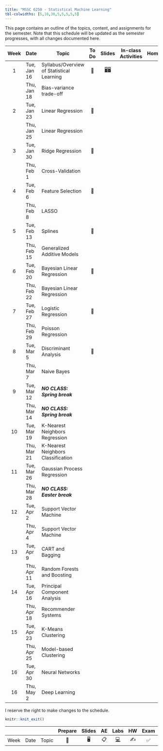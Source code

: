 ```yaml
---
title: "MSSC 6250 - Statistical Machine Learning"
tbl-colwidths: [5,10,30,5,5,5,5,5]
---
```


This page contains an outline of the topics, content, and assignments for the semester. Note that this schedule will be updated as the semester progresses, with all changes documented here.

::: column-screen-inset-right
| Week | Date        | Topic                                     | To Do |                                      Slides                                      | In-class Activities | Homework | Project |
|:-------:|---------|---------|:-------:|:-------:|:-------:|:-------:|:-------:|
|  1   | Tue, Jan 16 | Syllabus/Overview of Statistical Learning |  📖   | [🖥️](slides/01-syllabus.html "Syllabus")[🖥️](slides/02-overview.html "Overview") |                     |          |         |
|      | Thu, Jan 18 | Bias-variance trade-off                   |       |                                                                                  |                     |          |         |
|  2   | Tue, Jan 23 | Linear Regression                         |  📖   |                                                                                  |                     |          |         |
|      | Thu, Jan 25 | Linear Regression                         |       |                                                                                  |                     |          |         |
|  3   | Tue, Jan 30 | Ridge Regression                          |  📖   |                                                                                  |                     |          |         |
|      | Thu, Feb 1  | Cross-Validation                          |       |                                                                                  |                     |          |         |
|  4   | Tue, Feb 6  | Feature Selection                         |  📖   |                                                                                  |                     |          |         |
|      | Thu, Feb 8  | LASSO                                     |       |                                                                                  |                     |          |         |
|  5   | Tue, Feb 13 | Splines                                   |  📖   |                                                                                  |                     |          |         |
|      | Thu, Feb 15 | Generalized Additive Models               |       |                                                                                  |                     |          |         |
|  6   | Tue, Feb 20 | Bayesian Linear Regression                |  📖   |                                                                                  |                     |          |         |
|      | Thu, Feb 22 | Bayesian Linear Regression                |       |                                                                                  |                     |          |         |
|  7   | Tue, Feb 27 | Logistic Regression                       |  📖   |                                                                                  |                     |          |         |
|      | Thu, Feb 29 | Poisson Regression                        |       |                                                                                  |                     |          |         |
|  8   | Tue, Mar 5  | Discriminant Analysis                     |  📖   |                                                                                  |                     |          |         |
|      | Thu, Mar 7  | Naive Bayes                               |       |                                                                                  |                     |          |         |
|  9   | Tue, Mar 12 | ***NO CLASS: Spring break***              |       |                                                                                  |                     |          |         |
|      | Thu, Mar 14 | ***NO CLASS: Spring break***              |       |                                                                                  |                     |          |         |
|  10  | Tue, Mar 19 | K-Nearest Neighbors Regression            |       |                                                                                  |                     |          |         |
|      | Thu, Mar 21 | K-Nearest Neighbors Classification        |       |                                                                                  |                     |          |         |
|  11  | Tue, Mar 26 | Gaussian Process Regression               |       |                                                                                  |                     |          |         |
|      | Thu, Mar 28 | ***NO CLASS: Easter break***              |       |                                                                                  |                     |          |         |
|  12  | Tue, Apr 2  | Support Vector Machine                    |       |                                                                                  |                     |          |         |
|      | Thu, Apr 4  | Support Vector Machine                    |       |                                                                                  |                     |          |         |
|  13  | Tue, Apr 9  | CART and Bagging                          |       |                                                                                  |                     |          |         |
|      | Thu, Apr 11 | Random Forests and Boosting               |       |                                                                                  |                     |          |         |
|  14  | Tue, Apr 16 | Principal Component Analysis              |       |                                                                                  |                     |          |         |
|      | Thu, Apr 18 | Recommender Systems                       |       |                                                                                  |                     |          |         |
|  15  | Tue, Apr 23 | K-Means Clustering                        |       |                                                                                  |                     |          |         |
|      | Thu, Apr 25 | Model-based Clustering                    |       |                                                                                  |                     |          |         |
|  16  | Tue, Apr 30 | Neural Networks                           |       |                                                                                  |                     |          |         |
|  16  | Thu, May 2  | Deep Learning                             |       |                                                                                  |                     |          |         |
:::

I reserve the right to make changes to the schedule.

```r
knitr::knit_exit()
```

|      |      |       | Prepare | Slides | AE  |                                                    Labs                                                    | HW  | Exam | Project |
|--------|--------|--------|:------:|:------:|:------:|:------:|:------:|:------:|:------:|
| Week | Date | Topic |   📖    |   🖥️   | 📋  | [💻](https://sakai.duke.edu/samigo-app/servlet/Login?id=6fa7ebf3-01af-42a6-91ba-3e813d3901221641094171786) | ✍️  |  ✅  |   📂    |
